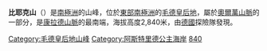 {{coord|71|58|S|9|43|E|display=title}}

'''比耶克山'''（{{lang-en|Mount Bjerke}}）是[[南極洲|南極洲]]的山峰，位於[[東部南極洲|東部南極洲]]的[[毛德皇后地|毛德皇后地]]，屬於[[奧爾萬山脈|奧爾萬山脈]]的一部分，是[[康拉德山脈|康拉德山脈]]的最南端，海拔高度2,840米，由[[德國|德國]]探險隊發現。

{{DEFAULTSORT:Mount Bjerke}}
[[Category:毛德皇后地山峰|Category:毛德皇后地山峰]]
[[Category:阿斯特里德公主海岸|Category:阿斯特里德公主海岸]]
[[Category:海拔2000公尺至2999公尺的南極洲山峰|840]]

{{PrincessAstridCoast-geo-stub}}